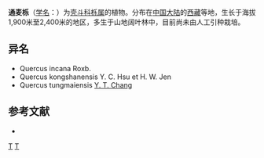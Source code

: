 {{Speciesbox 
| genus = Quercus
| species = tungmaiensis
| authority = [[张永田|Y. T. Chang]]
}}
'''通麦栎'''（[[学名|学名]]：{{lang|la|''Quercus tungmaiensis''}}）为[[壳斗科|壳斗科]][[栎属|栎属]]的植物。分布在[[中国大陆|中国大陆]]的[[西藏|西藏]]等地，生长于海拔1,900米至2,400米的地区，多生于山地阔叶林中，目前尚未由人工引种栽培。

== 异名 ==
* Quercus incana Roxb.
* Quercus kongshanensis Y. C. Hsu et H. W. Jen
* Quercus tungmaiensis [[张永田|Y. T. Chang]]

== 参考文献 ==
<div class="references-small">
* {{cite web| url =http://www.bioinfo.cn/db05/KmzwSpecies.php?action=view&id=7999| title =通麦栎| work =《中国高等植物数据库全库》| publisher =中国科学院微生物研究所| author =昆明植物研究所| accessdate =2009-02-25| deadurl =yes| archiveurl =https://web.archive.org/web/20160305001939/http://www.bioinfo.cn/db05/KmzwSpecies.php?action=view&id=7999| archivedate =2016-03-05}}
</div>
{{Taxonbar}}

[[Category:栎属|T]]
[[Category:西藏植物|T]]